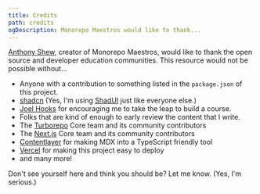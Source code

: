 ```yaml
---
title: Credits
path: credits
ogDescription: Monorepo Maestros would like to thank...
---
```


[Anthony Shew](https://shew.dev), creator of Monorepo Maestros, would like to thank the open source and developer education communities. This resource would not be possible without...

- Anyone with a contribution to something listed in the `package.json` of this project.
- [shadcn](https://twitter.com/shadcn) (Yes, I'm using [ShadUI](https://ui.shadcn.com) just like everyone else.)
- [Joel Hooks](https://twitter.com/jhooks) for encouraging me to take the leap to build a course.
- Folks that are kind of enough to early review the content that I write.
- The [Turborepo](https://turbo.build) Core team and its community contributors
- The [Next.js](https://nextjs.org) Core team and its community contributors
- [Contentlayer](https://www.contentlayer.dev/) for making MDX into a TypeScript friendly tool
- [Vercel](https://vercel.com) for making this project easy to deploy
- and many more!

Don't see yourself here and think you should be? Let me know. (Yes, I'm serious.)
